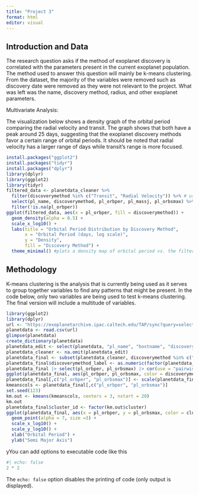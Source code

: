 ---
title: "Project 3"
format: html
editor: visual
---

## Introduction and Data

The research question asks if the method of exoplanet discovery is correlated with the parameters present in the current exoplanet population. The method used to answer this question will mainly be k-means clustering. From the dataset, the majority of the variables were removed such as discovery date were removed as they were not relevant to the project. What was left was the name, discovery method, radius, and other exoplanet parameters.

Multivariate Analysis:

The visualization below shows a density graph of the orbital period comparing the radial velocity and transit. The graph shows that both have a peak around 25 days, suggesting that the exoplanet discovery methods favor a certain range of orbital periods. It should be noted that radial velocity has a larger range of days while transit's range is more focused.

```{r}
install.packages("ggplot2")
install.packages("tidyr")
install.packages("dplyr")
library(dplyr)
library(ggplot2)
library(tidyr)
filtered_data <- planetdata_cleaner %>%
  filter(discoverymethod %in% c("Transit", "Radial Velocity")) %>% # use these two because they encompass the majority of the data points
  select(pl_name, discoverymethod, pl_orbper, pl_massj, pl_orbsmax) %>% #filters the data so only these columns are present
  filter(!is.na(pl_orbper)) 
ggplot(filtered_data, aes(x = pl_orbper, fill = discoverymethod)) +
  geom_density(alpha = 0.5) +
  scale_x_log10() +   
  labs(title = "Orbital Period Distribution by Discovery Method",
       x = "Orbital Period (days, log scale)",
       y = "Density",
       fill = "Discovery Method") +
  theme_minimal() #plots a density map of orbital period vs. the filtered discovery methods
```

## Methodology

K-means clustering is the analysis that is currently being used as it serves to group together variables to find any patterns that might be present. In the code below, only two variables are being used to test k-means clustering. The final version will include a multitude of variables.

```{r}
library(ggplot2)
library(dplyr)
url <- "https://exoplanetarchive.ipac.caltech.edu/TAP/sync?query=select+*+from+pscomppars&format=csv"
planetdata <- read.csv(url) 
glimpse(planetdata) 
create_dictionary(planetdata)
planetdata_edit <- select(planetdata, "pl_name", "hostname", "discoverymethod", "pl_orbper", "pl_orbsmax", "pl_massj", "pl_eqt", "pl_orbeccen", "pl_rade") 
planetdata_cleaner <- na.omit(planetdata_edit)
planetdata_final <- subset(planetdata_cleaner, discoverymethod %in% c("Transit", "Radial Velocity", "Micronlensing", "Imaging"))
planetdata_final$discoverymethod_label <- as.numeric(factor(planetdata_final$discoverymethod))
planetdata_final |> select(pl_orbper, pl_orbsmax) |> cor(use = "pairwise.complete.obs") |> round(3)
ggplot(planetdata_final, aes(pl_orbper, pl_orbsmax, color = discoverymethod, shape = discoverymethod)) + geom_point(alpha = 2, size =1.5) + scale_x_log10() + scale_y_log10() + xlab("Orbital Period") + ylab("Semi Major Axis")
planetdata_final[,c("pl_orbper", "pl_orbsmax")] <- scale(planetdata_final[,c("pl_orbper", "pl_orbsmax")])
kmeanscols <- planetdata_final[,c("pl_orbper", "pl_orbsmax")]
set.seed(123)
km.out <- kmeans(kmeanscols, centers = 3, nstart = 20)
km.out
planetdata_final$cluster_id <- factor(km.out$cluster)
ggplot(planetdata_final, aes(x = pl_orbper, y = pl_orbsmax, color = cluster_id, shape = discoverymethod)) +
  geom_point(alpha = 7, size =3) +
  scale_x_log10() +
  scale_y_log10() +
  xlab("Orbital Period") +
  ylab("Semi Major Axis")
```

yYou can add options to executable code like this

```{r}
#| echo: false
2 * 2
```

The `echo: false` option disables the printing of code (only output is displayed).

